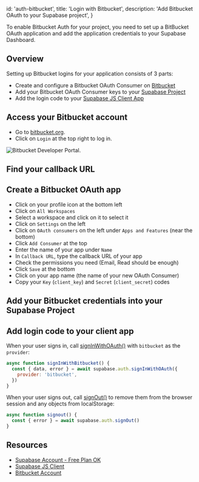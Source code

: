 
  id: 'auth-bitbucket',
  title: 'Login with Bitbucket',
  description: 'Add Bitbucket OAuth to your Supabase project',
}

To enable Bitbucket Auth for your project, you need to set up a BitBucket OAuth application and add the application credentials to your Supabase Dashboard.

## Overview

Setting up Bitbucket logins for your application consists of 3 parts:

- Create and configure a Bitbucket OAuth Consumer on [Bitbucket](https://bitbucket.org)
- Add your Bitbucket OAuth Consumer keys to your [Supabase Project](https://app.supabase.com)
- Add the login code to your [Supabase JS Client App](https://github.com/supabase/supabase-js)

## Access your Bitbucket account

- Go to [bitbucket.org](https://bitbucket.org/).
- Click on `Login` at the top right to log in.

![Bitbucket Developer Portal.](/docs/img/guides/auth-bitbucket/bitbucket-portal.png)

## Find your callback URL

<SocialProviderSetup provider="Bitbucket" />

## Create a Bitbucket OAuth app

- Click on your profile icon at the bottom left
- Click on `All Workspaces`
- Select a workspace and click on it to select it
- Click on `Settings` on the left
- Click on `OAuth consumers` on the left under `Apps and Features` (near the bottom)
- Click `Add Consumer` at the top
- Enter the name of your app under `Name`
- In `Callback URL`, type the callback URL of your app
- Check the permissions you need (Email, Read should be enough)
- Click `Save` at the bottom
- Click on your app name (the name of your new OAuth Consumer)
- Copy your `Key` (`client_key`) and `Secret` (`client_secret`) codes

## Add your Bitbucket credentials into your Supabase Project

<SocialProviderSettingsSupabase provider="Bitbucket" />

## Add login code to your client app

When your user signs in, call [signInWithOAuth()](/docs/reference/javascript/auth-signinwithoauth) with `bitbucket` as the `provider`:

```js
async function signInWithBitbucket() {
  const { data, error } = await supabase.auth.signInWithOAuth({
    provider: 'bitbucket',
  })
}
```

When your user signs out, call [signOut()](/docs/reference/javascript/auth-signout) to remove them from the browser session and any objects from localStorage:

```js
async function signout() {
  const { error } = await supabase.auth.signOut()
}
```

## Resources

- [Supabase Account - Free Plan OK](https://supabase.com)
- [Supabase JS Client](https://github.com/supabase/supabase-js)
- [Bitbucket Account](https://bitbucket.org)


